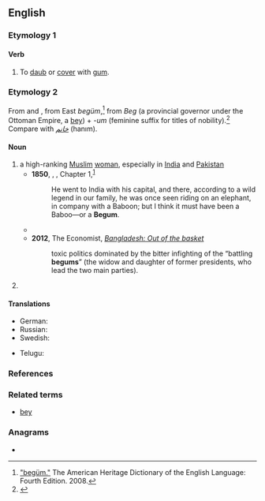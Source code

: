 {{also|Begum|bégum|Begüm}}
==English==
{{wikipedia}}

===Etymology 1===
{{prefix|en|be|gum}}

====Verb====
{{en-verb|begumm}}

# {{lb|en|transitive}} To [[daub]] or [[cover]] with [[gum]].

===Etymology 2===
From {{etyl|ur|en}} {{m|ur|بیگم|sc=ur-Arab}} and {{etyl|hi|en}} {{m|hi|बेगम|tr=begam||lady|sc=Deva}}, from East {{etyl|trk|en}} ''begüm'',<ref>[https://web.archive.org/web/20060208091958/http://www.bartleby.com/61/29/B0162900.html "begüm."] The American Heritage Dictionary of the English Language: Fourth Edition. 2008.</ref> from ''Beg'' (a provincial governor under the Ottoman Empire, a [[bey]]) + ''-um'' (feminine suffix for titles of nobility).<ref>{{R:tr:Nishanyan|begüm}}</ref> Compare with ''[[خانم]]'' (hanım).

====Noun====
{{en-noun}}

# a high-ranking [[Muslim]] [[woman]], especially in [[India]] and [[Pakistan]]
#* '''1850''', {{w|Charles Dickens}}, ''{{w|David Copperfield}}'', Chapter 1,<sup>[http://www.gutenberg.org/files/766/766-h/766-h.htm]</sup>
#*: He went to India with his capital, and there, according to a wild legend in our family, he was once seen riding on an elephant, in company with a Baboon; but I think it must have been a Baboo—or a '''Begum'''.
#* {{quote-book
|lang=en
|year=1872
|year_published='''2009'''
|edition=HTML
|editor=
|author=James De Mille
|title=The Cryptogram
|chapter=
|url=http://www.gutenberg.org/dirs/2/8/4/3/28435/28435-h/28435-h.htm
|genre=
|publisher=The Gutenberg Project
|isbn=
|page=
|passage=She was the daughter of an English officer, who having fallen in love with an Indian '''Begum''' gave up home, country, and friends, and married her.
}}
#* '''2012''', The Economist, ''[http://www.economist.com/news/leaders/21565627-lessons-achievements—yes-really-achievements—-bangladesh-out-basket Bangladesh: Out of the basket]''
#*: toxic politics dominated by the bitter infighting of the “battling '''begums'''” (the widow and daughter of former presidents, who lead the two main parties).
# {{n-g|the [[form of address]] for such a woman}}

====Translations====
{{trans-top|a high ranking woman}}
* German: {{t+|de|Begum|f}}
* Russian: {{t|ru|бе́гума|f}}
* Swedish: {{t+|sv|begum|c}}
{{trans-mid}}
* Telugu: {{t|te|బేగం}}
{{trans-bottom}}

===References===
<references />

===Related terms===

* [[bey]] {{qualifier|male form of begum}}

===Anagrams===
* {{anagrams|en|a=begmu|gumbe}}